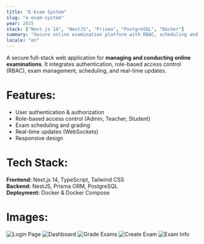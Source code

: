```yaml
---
title: "E‑Exam System"
slug: "e-exam-system"
year: 2025
stack: ["Next.js 14", "NestJS", "Prisma", "PostgreSQL", "Docker"]
summary: "Secure online examination platform with RBAC, scheduling and real‑time updates."
locale: "en"
---
```


A secure full-stack web application for **managing and conducting online examinations**.
It integrates authentication, role-based access control (RBAC), exam management, scheduling, and real-time updates.

# Features:
- User authentication & authorization
- Role-based access control (Admin, Teacher, Student)
- Exam scheduling and grading
- Real-time updates (WebSockets)
- Responsive design

# Tech Stack:
**Frontend:** Next.js 14, TypeScript, Tailwind CSS  
**Backend:** NestJS, Prisma ORM, PostgreSQL  
**Deployment:** Docker & Docker Compose

# Images:
![Login Page](/projects/e-exam/login.png)
![Dashboard](/projects/e-exam/dashboard.png)
![Grade Exams](/projects/e-exam/grade.png)
![Create Exam](/projects/e-exam/create.png)
![Exam Info](/projects/e-exam/info.png)
